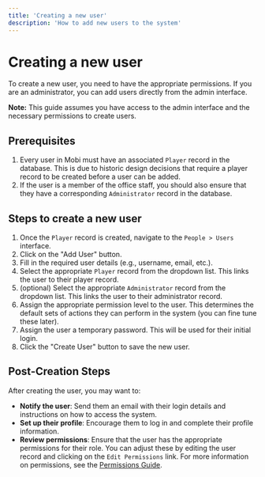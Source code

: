 ```yaml
---
title: 'Creating a new user'
description: 'How to add new users to the system'
---
```


# Creating a new user
To create a new user, you need to have the appropriate permissions. If you are an administrator, you can add users directly from the admin interface.

**Note:** This guide assumes you have access to the admin interface and the necessary permissions to create users.

## Prerequisites
1. Every user in Mobi must have an associated `Player` record in the database. This is due to historic design decisions that require a player record to be created before a user can be added.
2. If the user is a member of the office staff, you should also ensure that they have a corresponding `Administrator` record in the database.

## Steps to create a new user
1. Once the `Player` record is created, navigate to the `People > Users` interface.
2. Click on the "Add User" button.
3. Fill in the required user details (e.g., username, email, etc.).
4. Select the appropriate `Player` record from the dropdown list. This links the user to their player record.
5. (optional) Select the appropriate `Administrator` record from the dropdown list. This links the user to their administrator record.
6. Assign the appropriate permission level to the user. This determines the default sets of actions they can perform in the system (you can fine tune these later).
7. Assign the user a temporary password. This will be used for their initial login.
7. Click the "Create User" button to save the new user.

## Post-Creation Steps
After creating the user, you may want to:
- **Notify the user**: Send them an email with their login details and instructions on how to access the system.
- **Set up their profile**: Encourage them to log in and complete their profile information.
- **Review permissions**: Ensure that the user has the appropriate permissions for their role. You can adjust these by editing the user record and clicking on the `Edit Permissions` link. For more information on permissions, see the [Permissions Guide](editing-users-permissions).

